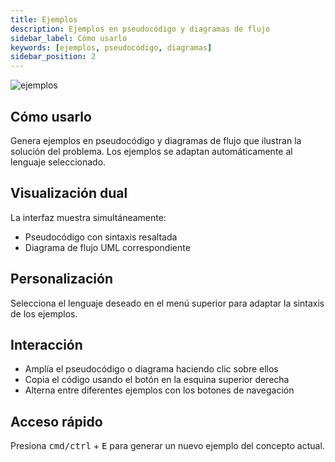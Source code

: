 ```yaml
---
title: Ejemplos
description: Ejemplos en pseudocódigo y diagramas de flujo
sidebar_label: Cómo usarlo
keywords: [ejemplos, pseudocódigo, diagramas]
sidebar_position: 2
---
```


![ejemplos](/images/ejemplos.png)

## Cómo usarlo

Genera ejemplos en pseudocódigo y diagramas de flujo que ilustran la solución del problema. Los ejemplos se adaptan automáticamente al lenguaje seleccionado.

## Visualización dual

La interfaz muestra simultáneamente:
- Pseudocódigo con sintaxis resaltada
- Diagrama de flujo UML correspondiente

## Personalización

Selecciona el lenguaje deseado en el menú superior para adaptar la sintaxis de los ejemplos.

## Interacción

- Amplía el pseudocódigo o diagrama haciendo clic sobre ellos
- Copia el código usando el botón en la esquina superior derecha
- Alterna entre diferentes ejemplos con los botones de navegación

## Acceso rápido

Presiona <kbd>cmd/ctrl</kbd> + <kbd>E</kbd> para generar un nuevo ejemplo del concepto actual.